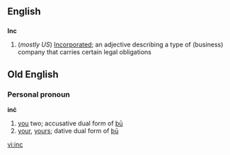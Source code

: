 ==English==
==={{acronym}}===
'''Inc'''
#(''mostly US'') [[Incorporated]]; an adjective describing a type of (business) company that carries certain legal obligations

==Old English==
===Personal pronoun===
'''inċ'''
# [[you]] two; accusative dual form of [[þū]]
# [[your]], [[yours]]; dative dual form of [[þū]]

[[vi:inc]]